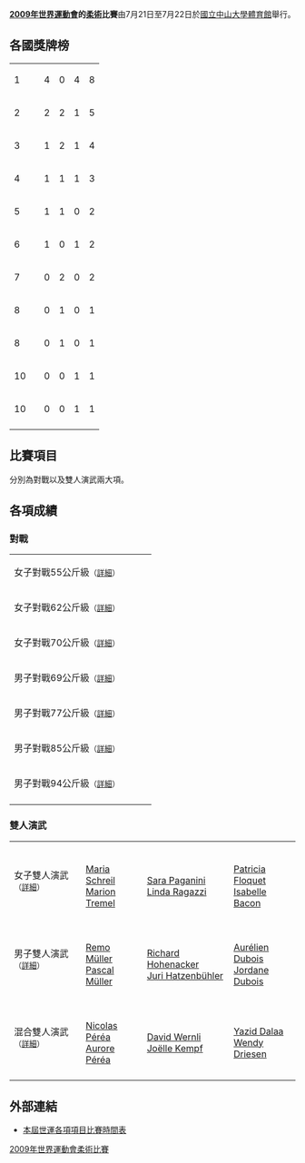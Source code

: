 {{refimprove|time=2009-07-22T10:26:40+00:00}}
'''[[2009年世界運動會|2009年世界運動會]]的[[柔術|柔術]]比賽'''由7月21日至7月22日於[[國立中山大學|國立中山大學體育館]]舉行。

== 各國獎牌榜 ==
{| {{RankedMedalTable }}
|-
|1|| align=left|{{FRA}} || 4 || 0 || 4 || 8
|-
|2|| align=left|{{GER}} || 2 || 2 || 1 || 5
|-
|3|| align=left|{{RUS}} || 1 || 2 || 1 || 4
|-
|4|| align=left|{{NED}} || 1 || 1 || 1 || 3
|-
|5|| align=left|{{SUI}} || 1 || 1 || 0 || 2
|-
|6|| align=left|{{AUT}} || 1 || 0 || 1 || 2
|- style="background:#ccf;"
|7|| align=left|{{TPE}} || 0 || 2 || 0 || 2
|-
|8|| align=left|{{DEN}} || 0 || 1 || 0 || 1
|-
|8|| align=left|{{ITA}} || 0 || 1 || 0 || 1
|-
|10|| align=left|{{BEL}} || 0 || 0 || 1 || 1
|-
|10|| align=left|{{KAZ}} || 0 || 0 || 1 || 1
|-
|}

== 比賽項目 ==
分別為對戰以及雙人演武兩大項。
== 各項成績 ==
=== 對戰 ===
{| {{MedalistTable|type=項目|columns=1|labelwidth=200px|style=font-size:small;}}
|-
|女子對戰55公斤級<small>（[[2009年世界運動會柔術比賽－女子對戰55公斤級|詳細]]）</small>
| {{flagIOC2athlete|[[Annabelle_Reydy|Annabelle Reydy]]|FRA|2009年世界運動會}}
| {{flagIOC2athlete|[[李靜怡|李靜怡]]|TPE|2009年世界運動會}}
| {{flagIOC2athlete|[[Aizhan_Kukuzova|Aizhan Kukuzova]]|KAZ|2009年世界運動會}}
|-
|女子對戰62公斤級<small>（[[2009年世界運動會柔術比賽－女子對戰62公斤級|詳細]]）</small>
| {{flagIOC2athlete|[[Sabrina_Hatzky|Sabrina Hatzky]]|GER|2009年世界運動會}}
| {{flagIOC2athlete|[[楊憲慈|楊憲慈]]|TPE|2009年世界運動會}}
| {{flagIOC2athlete|[[Irene_Baars|Irene Baars]]|NED|2009年世界運動會}}
|-
|女子對戰70公斤級<small>（[[2009年世界運動會柔術比賽－女子對戰70公斤級|詳細]]）</small>
| {{flagIOC2athlete|[[Mélanie_Lavis|Mélanie Lavis]]|FRA|2009年世界運動會}}
| {{flagIOC2athlete|[[Lindsay_Wyatt|Lindsay Wyatt]]|NED|2009年世界運動會}}
| {{flagIOC2athlete|[[Sonja_Kinz|Sonja Kinz]]|GER|2009年世界運動會}}
|-
|男子對戰69公斤級<small>（[[2009年世界運動會柔術比賽－男子對戰69公斤級|詳細]]）</small>
| {{flagIOC2athlete|[[Julien_Boussuge|Julien Boussuge]]|FRA|2009年世界運動會}}
| {{flagIOC2athlete|[[Mathias_Willard|Mathias Willard]]|DEN|2009年世界運動會}}
| {{flagIOC2athlete|[[Fedor_Serov|Fedor Serov]]|RUS|2009年世界運動會}}
|-
|男子對戰77公斤級<small>（[[2009年世界運動會柔術比賽－男子對戰77公斤級|詳細]]）</small>
| {{flagIOC2athlete|[[Igor_Rudnev|Igor Rudnev]]|RUS|2009年世界運動會}}
| {{flagIOC2athlete|[[Mario_Staller|Mario Staller]]|GER|2009年世界運動會}}
| {{flagIOC2athlete|[[Percy_Kunsa|Percy Kunsa]]|FRA|2009年世界運動會}}
|-
|男子對戰85公斤級<small>（[[2009年世界運動會柔術比賽－男子對戰85公斤級|詳細]]）</small>
| {{flagIOC2athlete|[[Andreas_Kuhl|Andreas Kuhl]]|GER|2009年世界運動會}}
| {{flagIOC2athlete|[[Dmitry_Nebolsin|Dmitry Nebolsin]]|RUS|2009年世界運動會}}
| {{flagIOC2athlete|[[Matthias_Gastgeb|Matthias Gastgeb]]|AUT|2009年世界運動會}}
|-
|男子對戰94公斤級<small>（[[2009年世界運動會柔術比賽－男子對戰94公斤級|詳細]]）</small>
| {{flagIOC2athlete|[[Rob_Haans|Rob Haans]]|NED|2009年世界運動會}}
| {{flagIOC2athlete|[[Sergey_Kunashov|Sergey Kunashov]]|RUS|2009年世界運動會}}
| {{flagIOC2athlete|[[Vincent_Parisi|Vincent Parisi]]|FRA|2009年世界運動會}}
|-
|}

=== 雙人演武 ===
{| {{MedalistTable|type=項目|columns=1|labelwidth=180px|style=font-size:small;}}
|-
|女子雙人演武<small>（[[2009年世界運動會柔術比賽－女子雙人演武|詳細]]）</small>
| {{flagIOC2team|AUT|2009年世界運動會}}<br>[[Maria_Schreil|Maria Schreil]]<br />[[Marion_Tremel|Marion Tremel]]
| {{flagIOC2team|ITA|2009年世界運動會}}<br>[[Sara_Paganini|Sara Paganini]]<br />[[Linda_Ragazzi|Linda Ragazzi]]
| {{flagIOC2team|FRA|2009年世界運動會}}<br>[[Patricia_Floquet|Patricia Floquet]]<br />[[Isabelle_Bacon|Isabelle Bacon]]
|-
|男子雙人演武<small>（[[2009年世界運動會柔術比賽－男子雙人演武|詳細]]）</small>
| {{flagIOC2team|SUI|2009年世界運動會}}<br>[[Remo_Müller|Remo Müller]]<br />[[Pascal_Müller|Pascal Müller]]
| {{flagIOC2team|GER|2009年世界運動會}}<br>[[Richard_Hohenacker|Richard Hohenacker]]<br />[[Juri_Hatzenbühler|Juri Hatzenbühler]]
| {{flagIOC2team|FRA|2009年世界運動會}}<br>[[Aurélien_Dubois|Aurélien Dubois]]<br />[[Jordane_Dubois|Jordane Dubois]]
|-
|混合雙人演武<small>（[[2009年世界運動會柔術比賽－混合雙人演武|詳細]]）</small>
| {{flagIOC2team|FRA|2009年世界運動會}}<br>[[Nicolas_Péréa|Nicolas Péréa]]<br />[[Aurore_Péréa|Aurore Péréa]]
| {{flagIOC2team|SUI|2009年世界運動會}}<br>[[David_Wernli|David Wernli]]<br />[[Joëlle_Kempf|Joëlle Kempf]]
| {{flagIOC2team|BEL|2009年世界運動會}}<br>[[Yazid_Dalaa|Yazid Dalaa]]<br />[[Wendy_Driesen|Wendy Driesen]]
|-
|}

== 外部連結 ==
*[https://web.archive.org/web/20090724134000/http://results.worldgames2009.tw/zh-tw/Root.mvc 本屆世運各項項目比賽時間表]
{{2009年世界運動會}}

[[Category:2009年世界運動會柔術比賽|]]